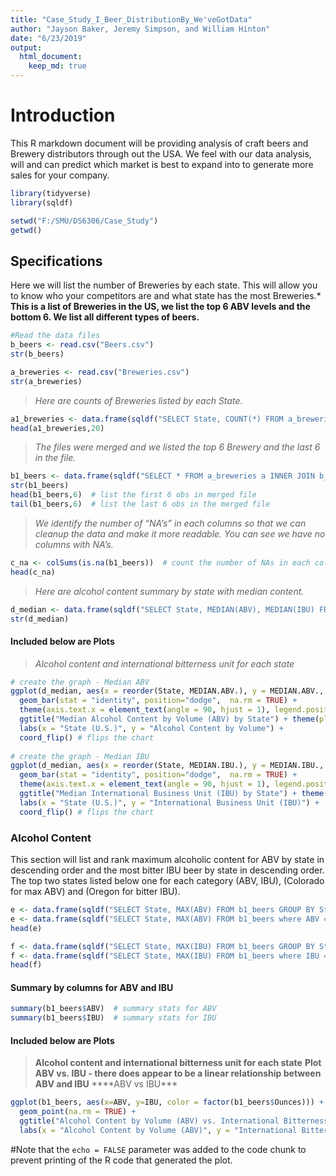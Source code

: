 ```yaml
---
title: "Case_Study_I_Beer_DistributionBy_We'veGotData"
author: "Jayson Baker, Jeremy Simpson, and William Hinton"
date: "6/23/2019"
output: 
  html_document: 
    keep_md: true
---
```

# Introduction 
This R markdown document will be providing analysis of craft beers and Brewery distributors through out the USA. We feel with our data analysis, will and can predict which market is best to expand into to generate more sales for your company. 

```r
library(tidyverse)
library(sqldf)

setwd("F:/SMU/DS6306/Case_Study")
getwd()
```
## Specifications
Here we will list the number of Breweries by each state. This will allow you to know who your competitors are and what state has the most Breweries.*
**This is a list of Breweries in the US, we list the top 6 ABV levels and the bottom 6. 
 We list all different types of beers.**

```r
#Read the data files
b_beers <- read.csv("Beers.csv")
str(b_beers)

a_breweries <- read.csv("Breweries.csv")
str(a_breweries)

```

>*Here are counts of Breweries listed by each State.*

```r
a1_breweries <- data.frame(sqldf("SELECT State, COUNT(*) FROM a_breweries GROUP BY State"))  # count of breweries by state
head(a1_breweries,20)
```
>*The files were merged and we listed the top 6 Brewery and the last 6 in the file.*
```r
b1_beers <- data.frame(sqldf("SELECT * FROM a_breweries a INNER JOIN b_beers b ON a.Brew_ID = b.Brewery_ID"))  # merge the two files
str(b1_beers)
head(b1_beers,6)  # list the first 6 obs in merged file
tail(b1_beers,6)  # list the last 6 obs in the merged file

```
>*We identify the number of "NA's" in each columns so that we can cleanup the data and make it more readable.* 
*You can see we have no columns with NA's.*
```r
c_na <- colSums(is.na(b1_beers))  # count the number of NAs in each column
head(c_na)                                 

```
>*Here are alcohol content summary by state with median content.* 
```r
d_median <- data.frame(sqldf("SELECT State, MEDIAN(ABV), MEDIAN(IBU) FROM b1_beers GROUP BY State"))
str(d_median)


```

#### Included below are Plots
>*Alcohol content and international bitterness unit for each state*

```r
# create the graph - Median ABV
ggplot(d_median, aes(x = reorder(State, MEDIAN.ABV.), y = MEDIAN.ABV., fill = -MEDIAN.ABV.)) + 
  geom_bar(stat = "identity", position="dodge",  na.rm = TRUE) + 
  theme(axis.text.x = element_text(angle = 90, hjust = 1), legend.position = "none") + 
  ggtitle("Median Alcohol Content by Volume (ABV) by State") + theme(plot.title = element_text(hjust = 0.5)) + 
  labs(x = "State (U.S.)", y = "Alcohol Content by Volume") +
  coord_flip() # flips the chart
  
# create the graph - Median IBU
ggplot(d_median, aes(x = reorder(State, MEDIAN.IBU.), y = MEDIAN.IBU., fill = -MEDIAN.IBU.)) + 
  geom_bar(stat = "identity", position="dodge",  na.rm = TRUE) + 
  theme(axis.text.x = element_text(angle = 90, hjust = 1), legend.position = "none") + 
  ggtitle("Median International Business Unit (IBU) by State") + theme(plot.title = element_text(hjust = 0.5)) + 
  labs(x = "State (U.S.)", y = "International Business Unit (IBU)") +
  coord_flip() # flips the chart
```
### Alcohol Content
This section will list and rank maximum alcoholic content for ABV by state in descending order and the most bitter IBU beer by state in descending order.
The top two states listed below one for each category (ABV, IBU), (Colorado for max ABV) and (Oregon for bitter IBU). 
```r
e <- data.frame(sqldf("SELECT State, MAX(ABV) FROM b1_beers GROUP BY State ORDER BY ABV DESC"))  # rank order by state and ABV to check
e <- data.frame(sqldf("SELECT State, MAX(ABV) FROM b1_beers where ABV = (SELECT MAX(ABV) FROM b1_beers) GROUP BY State"))  # state with the highest ABV
head(e)

f <- data.frame(sqldf("SELECT State, MAX(IBU) FROM b1_beers GROUP BY State ORDER BY IBU DESC"))  # rank order by state and IBU to check
f <- data.frame(sqldf("SELECT State, MAX(IBU) FROM b1_beers where IBU = (SELECT MAX(IBU) FROM b1_beers) GROUP BY State"))  # state with the highest IBU
head(f)
```
#### Summary by columns for ABV and IBU
```r

summary(b1_beers$ABV)  # summary stats for ABV
summary(b1_beers$IBU)  # summary stats for IBU
```
#### Included below are Plots
>**Alcohol content and international bitterness unit for each state**
>**Plot ABV vs. IBU - there does appear to be a linear relationship between ABV and IBU**
>****ABV vs IBU***
```r
ggplot(b1_beers, aes(x=ABV, y=IBU, color = factor(b1_beers$Ounces))) + 
  geom_point(na.rm = TRUE) +
  ggtitle("Alcohol Content by Volume (ABV) vs. International Bitterness Unit (IBU)") + theme(plot.title = element_text(hjust = 0.5)) + 
  labs(x = "Alcohol Content by Volume (ABV)", y = "International Bitterness Unit (IBU)", color = "Ounces")
```



#Note that the `echo = FALSE` parameter was added to the code chunk to prevent printing of the R code that generated the plot.
